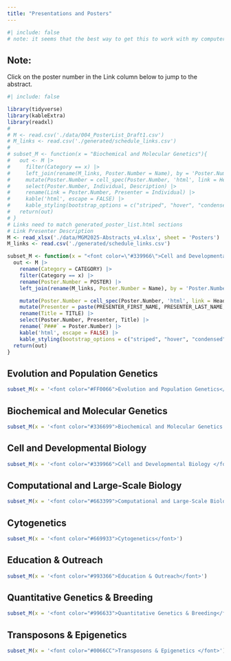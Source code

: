 ```yaml
---
title: "Presentations and Posters"
---
```


```r
#| include: false
# note: it seems that the best way to get this to work with my computer's permissions is to render this one page on windows and then render the rest. 
```

::: {.callout-note appearance="simple" icon="false"}
## Note:

Click on the poster number in the Link column below to jump to the abstract.
:::

```r
#| include: false

library(tidyverse)
library(kableExtra)
library(readxl)
# 
# M <- read.csv('./data/004_PosterList_Draft1.csv')
# M_links <- read.csv('./generated/schedule_links.csv')
# 
# subset_M <- function(x = "Biochemical and Molecular Genetics"){
#   out <- M |> 
#     filter(Category == x) |> 
#     left_join(rename(M_links, Poster.Number = Name), by = 'Poster.Number') |> 
#     mutate(Poster.Number = cell_spec(Poster.Number, 'html', link = Header)) |>
#     select(Poster.Number, Individual, Description) |>
#     rename(Link = Poster.Number, Presenter = Individual) |>
#     kable('html', escape = FALSE) |>
#     kable_styling(bootstrap_options = c("striped", "hover", "condensed", "responsive"))
#   return(out)
# }
# Links need to match generated_poster_list.html sections
# Link Presenter Description
M <- read_xlsx('./data/MGM2025-Abstracts_v4.xlsx', sheet = 'Posters')
M_links <- read.csv('./generated/schedule_links.csv')

subset_M <- function(x = "<font color=\"#339966\">Cell and Developmental Biology </font>"){
  out <- M |> 
    rename(Category = CATEGORY) |> 
    filter(Category == x) |>
    rename(Poster.Number = POSTER) |> 
    left_join(rename(M_links, Poster.Number = Name), by = 'Poster.Number') |> 

    mutate(Poster.Number = cell_spec(Poster.Number, 'html', link = Header)) |>
    mutate(Presenter = paste(PRESENTER_FIRST_NAME, PRESENTER_LAST_NAME, sep = ' ' )) |> 
    rename(Title = TITLE) |>
    select(Poster.Number, Presenter, Title) |>
    rename(`P###` = Poster.Number) |>
    kable('html', escape = FALSE) |>
    kable_styling(bootstrap_options = c("striped", "hover", "condensed", "responsive"))
  return(out)
}
```


## Evolution and Population Genetics

```r
subset_M(x = '<font color="#FF0066">Evolution and Population Genetics</font>')
```


## Biochemical and Molecular Genetics 

```r
subset_M(x = '<font color="#336699">Biochemical and Molecular Genetics </font>')
```

## Cell and Developmental Biology

```r
subset_M(x = '<font color="#339966">Cell and Developmental Biology </font>')
```


## Computational and Large-Scale Biology 

```r
subset_M(x = '<font color="#663399">Computational and Large-Scale Biology </font>')
```

## Cytogenetics

```r
subset_M(x = '<font color="#669933">Cytogenetics</font>')
```

## Education & Outreach

```r
subset_M(x = '<font color="#993366">Education & Outreach</font>')
```

## Quantitative Genetics & Breeding

```r
subset_M(x = '<font color="#996633">Quantitative Genetics & Breeding</font>')
```


## Transposons & Epigenetics 

```r
subset_M(x = '<font color="#0066CC">Transposons & Epigenetics </font>')
```


